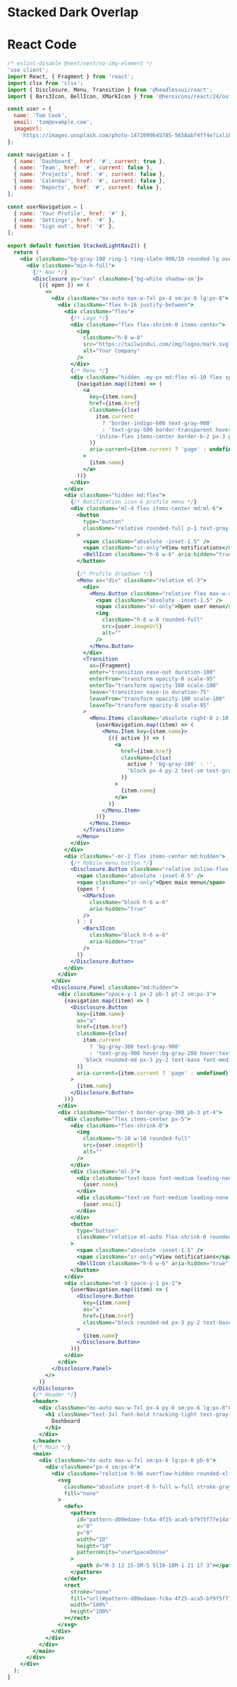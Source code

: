 
<Meta of={Stories} />

# Stacked Dark Overlap

# React Code

```jsx
/* eslint-disable @next/next/no-img-element */
'use client';
import React, { Fragment } from 'react';
import clsx from 'clsx';
import { Disclosure, Menu, Transition } from '@headlessui/react';
import { Bars3Icon, BellIcon, XMarkIcon } from '@heroicons/react/24/outline';

const user = {
  name: 'Tom Cook',
  email: 'tom@example.com',
  imageUrl:
    'https://images.unsplash.com/photo-1472099645785-5658abf4ff4e?ixlib=rb-1.2.1&ixid=eyJhcHBfaWQiOjEyMDd9&auto=format&fit=facearea&facepad=2&w=256&h=256&q=80',
};

const navigation = [
  { name: 'Dashboard', href: '#', current: true },
  { name: 'Team', href: '#', current: false },
  { name: 'Projects', href: '#', current: false },
  { name: 'Calendar', href: '#', current: false },
  { name: 'Reports', href: '#', current: false },
];

const userNavigation = [
  { name: 'Your Profile', href: '#' },
  { name: 'Settings', href: '#' },
  { name: 'Sign out', href: '#' },
];

export default function StackedLightNav2() {
  return (
    <div className="bg-gray-100 ring-1 ring-slate-900/10 rounded-lg overflow-hidden">
      <div className="min-h-full">
        {/* Nav */}
        <Disclosure as="nav" className={'bg-white shadow-sm'}>
          {({ open }) => (
            <>
              <div className="mx-auto max-w-7xl px-4 sm:px-6 lg:px-8">
                <div className="flex h-16 justify-between">
                  <div className="flex">
                    {/* Logo */}
                    <div className="flex flex-shrink-0 items-center">
                      <img
                        className="h-8 w-8"
                        src="https://tailwindui.com/img/logos/mark.svg?color=indigo&shade=500"
                        alt="Your Company"
                      />
                    </div>
                    {/* Menu */}
                    <div className="hidden -my-px md:flex ml-10 flex space-x-8">
                      {navigation.map((item) => (
                        <a
                          key={item.name}
                          href={item.href}
                          className={clsx(
                            item.current
                              ? 'border-indigo-600 text-gray-900'
                              : 'text-gray-500 border-transparent hover:border-b-2 hover:border-gray-300 hover:text-gray-600',
                            'inline-flex items-center border-b-2 px-3 py-2 text-sm font-medium'
                          )}
                          aria-current={item.current ? 'page' : undefined}
                        >
                          {item.name}
                        </a>
                      ))}
                    </div>
                  </div>
                  <div className="hidden md:flex">
                    {/* Notification icon & profile menu */}
                    <div className="ml-4 flex items-center md:ml-6">
                      <button
                        type="button"
                        className="relative rounded-full p-1 text-gray-400 hover:text-gray-500 focus:outline-none focus:ring-2 focus:ring-indigo-500 focus:ring-offset-2 focus:ring-offset-white"
                      >
                        <span className="absolute -inset-1.5" />
                        <span className="sr-only">View notifications</span>
                        <BellIcon className="h-6 w-6" aria-hidden="true" />
                      </button>

                      {/* Profile dropdown */}
                      <Menu as="div" className="relative ml-3">
                        <div>
                          <Menu.Button className="relative flex max-w-xs items-center rounded-full bg-gray-800 text-sm focus:outline-none focus:ring-2 focus:ring-indigo-500 focus:ring-offset-2 focus:ring-offset-white">
                            <span className="absolute -inset-1.5" />
                            <span className="sr-only">Open user menu</span>
                            <img
                              className="h-8 w-8 rounded-full"
                              src={user.imageUrl}
                              alt=""
                            />
                          </Menu.Button>
                        </div>
                        <Transition
                          as={Fragment}
                          enter="transition ease-out duration-100"
                          enterFrom="transform opacity-0 scale-95"
                          enterTo="transform opacity-100 scale-100"
                          leave="transition ease-in duration-75"
                          leaveFrom="transform opacity-100 scale-100"
                          leaveTo="transform opacity-0 scale-95"
                        >
                          <Menu.Items className="absolute right-0 z-10 mt-2 w-48 origin-top-right rounded-md bg-white py-1 shadow-lg ring-1 ring-black ring-opacity-5 focus:outline-none">
                            {userNavigation.map((item) => (
                              <Menu.Item key={item.name}>
                                {({ active }) => (
                                  <a
                                    href={item.href}
                                    className={clsx(
                                      active ? 'bg-gray-100' : '',
                                      'block px-4 py-2 text-sm text-gray-700'
                                    )}
                                  >
                                    {item.name}
                                  </a>
                                )}
                              </Menu.Item>
                            ))}
                          </Menu.Items>
                        </Transition>
                      </Menu>
                    </div>
                  </div>
                  <div className="-mr-2 flex items-center md:hidden">
                    {/* Mobile menu button */}
                    <Disclosure.Button className="relative inline-flex items-center justify-center rounded-md p-2 text-gray-900 focus:outline-none focus:ring-2 focus:ring-gray-200 focus:ring-offset-2 focus:ring-offset-gray-100">
                      <span className="absolute -inset-0.5" />
                      <span className="sr-only">Open main menu</span>
                      {open ? (
                        <XMarkIcon
                          className="block h-6 w-6"
                          aria-hidden="true"
                        />
                      ) : (
                        <Bars3Icon
                          className="block h-6 w-6"
                          aria-hidden="true"
                        />
                      )}
                    </Disclosure.Button>
                  </div>
                </div>
              </div>
              <Disclosure.Panel className="md:hidden">
                <div className="space-y-1 px-2 pb-3 pt-2 sm:px-3">
                  {navigation.map((item) => (
                    <Disclosure.Button
                      key={item.name}
                      as="a"
                      href={item.href}
                      className={clsx(
                        item.current
                          ? 'bg-gray-300 text-gray-900'
                          : 'text-gray-900 hover:bg-gray-200 hover:text-gray-900',
                        'block rounded-md px-3 py-2 text-base font-medium'
                      )}
                      aria-current={item.current ? 'page' : undefined}
                    >
                      {item.name}
                    </Disclosure.Button>
                  ))}
                </div>
                <div className="border-t border-gray-300 pb-3 pt-4">
                  <div className="flex items-center px-5">
                    <div className="flex-shrink-0">
                      <img
                        className="h-10 w-10 rounded-full"
                        src={user.imageUrl}
                        alt=""
                      />
                    </div>
                    <div className="ml-3">
                      <div className="text-base font-medium leading-none text-gray-900">
                        {user.name}
                      </div>
                      <div className="text-sm font-medium leading-none text-gray-500">
                        {user.email}
                      </div>
                    </div>
                    <button
                      type="button"
                      className="relative ml-auto flex-shrink-0 rounded-full bg-white p-1 text-gray-400 hover:text-gray-700 focus:outline-none focus:ring-2 focus:ring-gray-300 focus:ring-offset-2 focus:ring-offset-white"
                    >
                      <span className="absolute -inset-1.5" />
                      <span className="sr-only">View notifications</span>
                      <BellIcon className="h-6 w-6" aria-hidden="true" />
                    </button>
                  </div>
                  <div className="mt-3 space-y-1 px-2">
                    {userNavigation.map((item) => (
                      <Disclosure.Button
                        key={item.name}
                        as="a"
                        href={item.href}
                        className="block rounded-md px-3 py-2 text-base font-medium text-gray-900 hover:bg-gray-200 hover:text-gray-900"
                      >
                        {item.name}
                      </Disclosure.Button>
                    ))}
                  </div>
                </div>
              </Disclosure.Panel>
            </>
          )}
        </Disclosure>
        {/* Header */}
        <header>
          <div className="mx-auto max-w-7xl px-4 py-6 sm:px-6 lg:px-8">
            <h1 className="text-3xl font-bold tracking-tight text-gray-900">
              Dashboard
            </h1>
          </div>
        </header>
        {/* Main */}
        <main>
          <div className="mx-auto max-w-7xl sm:px-6 lg:px-8 pb-6">
            <div className="px-4 sm:px-0">
              <div className="relative h-96 overflow-hidden rounded-xl border border-dashed border-gray-400 opacity-75">
                <svg
                  className="absolute inset-0 h-full w-full stroke-gray-900/10"
                  fill="none"
                >
                  <defs>
                    <pattern
                      id="pattern-d09edaee-fc6a-4f25-aca5-bf9f5f77e14a"
                      x="0"
                      y="0"
                      width="10"
                      height="10"
                      patternUnits="userSpaceOnUse"
                    >
                      <path d="M-3 13 15-5M-5 5l18-18M-1 21 17 3"></path>
                    </pattern>
                  </defs>
                  <rect
                    stroke="none"
                    fill="url(#pattern-d09edaee-fc6a-4f25-aca5-bf9f5f77e14a)"
                    width="100%"
                    height="100%"
                  ></rect>
                </svg>
              </div>
            </div>
          </div>
        </main>
      </div>
    </div>
  );
}
```
